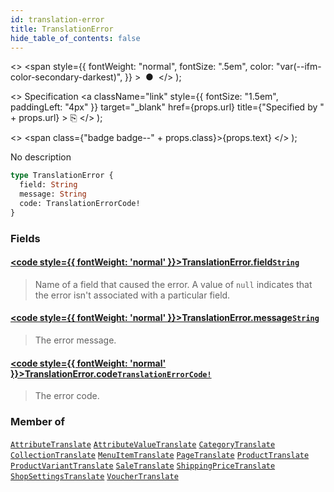 ```yaml
---
id: translation-error
title: TranslationError
hide_table_of_contents: false
---
```


  <>
    <span
      style={{
        fontWeight: "normal",
        fontSize: ".5em",
        color: "var(--ifm-color-secondary-darkest)",
      }}
    >
      &nbsp;●&nbsp;
    </span>
  </>
);

  <>
    Specification
    <a
      className="link"
      style={{ fontSize: "1.5em", paddingLeft: "4px" }}
      target="\_blank"
      href={props.url}
      title={"Specified by " + props.url}
    >
      ⎘
    </a>
  </>
);

  <>
    <span class={"badge badge--" + props.class}>{props.text}</span>
  </>
);

No description

```graphql
type TranslationError {
  field: String
  message: String
  code: TranslationErrorCode!
}
```

### Fields

#### [<code style={{ fontWeight: 'normal' }}>TranslationError.<b>field</b></code>](#)<Bullet />[`String`](../../../developer/api-reference/scalars/string) <Badge class="secondary" text="scalar"/>

> Name of a field that caused the error. A value of `null` indicates that the error isn't associated with a particular field.

#### [<code style={{ fontWeight: 'normal' }}>TranslationError.<b>message</b></code>](#)<Bullet />[`String`](../../../developer/api-reference/scalars/string) <Badge class="secondary" text="scalar"/>

> The error message.

#### [<code style={{ fontWeight: 'normal' }}>TranslationError.<b>code</b></code>](#)<Bullet />[`TranslationErrorCode!`](../../../developer/api-reference/enums/translation-error-code) <Badge class="secondary" text="non-null"/> <Badge class="secondary" text="enum"/>

> The error code.

### Member of

[`AttributeTranslate`](../../../developer/api-reference/objects/attribute-translate) <Badge class="secondary" text="object"/><Bullet />[`AttributeValueTranslate`](../../../developer/api-reference/objects/attribute-value-translate) <Badge class="secondary" text="object"/><Bullet />[`CategoryTranslate`](../../../developer/api-reference/objects/category-translate) <Badge class="secondary" text="object"/><Bullet />[`CollectionTranslate`](../../../developer/api-reference/objects/collection-translate) <Badge class="secondary" text="object"/><Bullet />[`MenuItemTranslate`](../../../developer/api-reference/objects/menu-item-translate) <Badge class="secondary" text="object"/><Bullet />[`PageTranslate`](../../../developer/api-reference/objects/page-translate) <Badge class="secondary" text="object"/><Bullet />[`ProductTranslate`](../../../developer/api-reference/objects/product-translate) <Badge class="secondary" text="object"/><Bullet />[`ProductVariantTranslate`](../../../developer/api-reference/objects/product-variant-translate) <Badge class="secondary" text="object"/><Bullet />[`SaleTranslate`](../../../developer/api-reference/objects/sale-translate) <Badge class="secondary" text="object"/><Bullet />[`ShippingPriceTranslate`](../../../developer/api-reference/objects/shipping-price-translate) <Badge class="secondary" text="object"/><Bullet />[`ShopSettingsTranslate`](../../../developer/api-reference/objects/shop-settings-translate) <Badge class="secondary" text="object"/><Bullet />[`VoucherTranslate`](../../../developer/api-reference/objects/voucher-translate) <Badge class="secondary" text="object"/>
